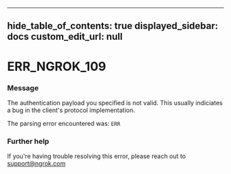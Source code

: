 
---
hide_table_of_contents: true
displayed_sidebar: docs
custom_edit_url: null
---


# ERR_NGROK_109

### Message
The authentication payload you specified is not valid.
This usually indiciates a bug in the client's protocol implementation.

The parsing error encountered was:
`ERR`

### Further help
If you're having trouble resolving this error, please reach out to [support@ngrok.com](mailto:support@ngrok.com?subject=Help%20with%20ERR_NGROK_109)


<ErrorDetails error='err_ngrok_109' />
